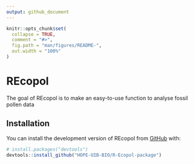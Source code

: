 ```yaml
---
output: github_document
---
```


<!-- README.md is generated from README.Rmd. Please edit that file -->

```r
knitr::opts_chunk$set(
  collapse = TRUE,
  comment = "#>",
  fig.path = "man/figures/README-",
  out.width = "100%"
)
```

# REcopol

<!-- badges: start -->
<!-- badges: end -->

The goal of REcopol is to make an easy-to-use function to analyse fossil pollen data

## Installation

You can install the development version of REcopol from [GitHub](https://github.com/) with:

``` r
# install.packages("devtools")
devtools::install_github("HOPE-UIB-BIO/R-Ecopol-package")
```
